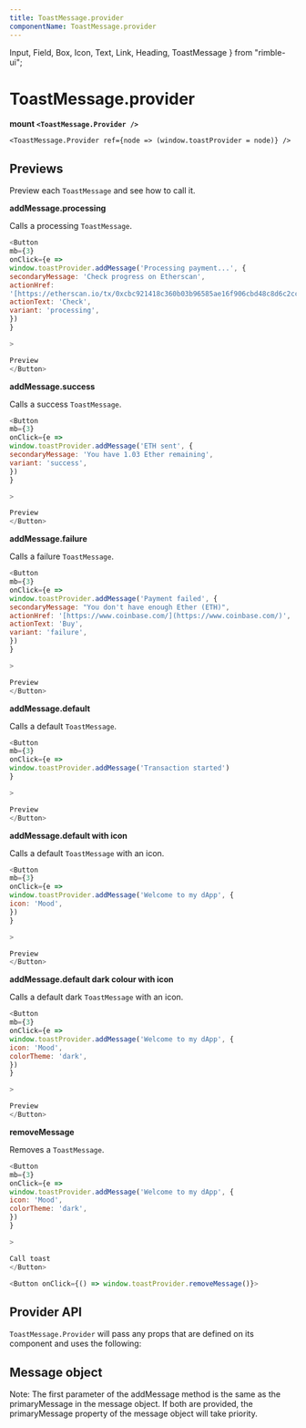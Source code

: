 ```yaml
---
title: ToastMessage.provider
componentName: ToastMessage.provider
---
```


  Input,
  Field,
  Box,
  Icon,
  Text,
  Link,
  Heading,
  ToastMessage
} from "rimble-ui";



# ToastMessage.provider

**mount `<ToastMessage.Provider />`**

```lang=jsx
<ToastMessage.Provider ref={node => (window.toastProvider = node)} />
```

## Previews

Preview each `ToastMessage` and see how to call it.

**addMessage.processing**

Calls a processing `ToastMessage`.

```js is=react-live
<Button
mb={3}
onClick={e =>
window.toastProvider.addMessage('Processing payment...', {
secondaryMessage: 'Check progress on Etherscan',
actionHref:
'[https://etherscan.io/tx/0xcbc921418c360b03b96585ae16f906cbd48c8d6c2cc7b82c6db430390a9fcfed](https://etherscan.io/tx/0xcbc921418c360b03b96585ae16f906cbd48c8d6c2cc7b82c6db430390a9fcfed)',
actionText: 'Check',
variant: 'processing',
})
}

>

Preview
</Button>
```


**addMessage.success**

Calls a success `ToastMessage`.

```js is=react-live
<Button
mb={3}
onClick={e =>
window.toastProvider.addMessage('ETH sent', {
secondaryMessage: 'You have 1.03 Ether remaining',
variant: 'success',
})
}

>

Preview
</Button>
```

**addMessage.failure**

Calls a failure `ToastMessage`.

```js is=react-live
<Button
mb={3}
onClick={e =>
window.toastProvider.addMessage('Payment failed', {
secondaryMessage: "You don't have enough Ether (ETH)",
actionHref: '[https://www.coinbase.com/](https://www.coinbase.com/)',
actionText: 'Buy',
variant: 'failure',
})
}

>

Preview
</Button>
```


**addMessage.default**

Calls a default `ToastMessage`.

```js is=react-live
<Button
mb={3}
onClick={e =>
window.toastProvider.addMessage('Transaction started')
}

>

Preview
</Button>
```

**addMessage.default with icon**

Calls a default `ToastMessage` with an icon.

```js is=react-live
<Button
mb={3}
onClick={e =>
window.toastProvider.addMessage('Welcome to my dApp', {
icon: 'Mood',
})
}

>

Preview
</Button>
```


**addMessage.default dark colour with icon**

Calls a default dark `ToastMessage` with an icon.

```js is=react-live
<Button
mb={3}
onClick={e =>
window.toastProvider.addMessage('Welcome to my dApp', {
icon: 'Mood',
colorTheme: 'dark',
})
}

>

Preview
</Button>
```

**removeMessage**

Removes a `ToastMessage`.

```js is=react-live
<Button
mb={3}
onClick={e =>
window.toastProvider.addMessage('Welcome to my dApp', {
icon: 'Mood',
colorTheme: 'dark',
})
}

>

Call toast
</Button>

<Button onClick={() => window.toastProvider.removeMessage()}>
```

## Provider API

`ToastMessage.Provider` will pass any props that are defined on its component and uses the following:




## Message object



Note: The first parameter of the addMessage method is the same as the primaryMessage in the message object. If both are provided, the primaryMessage property of the message object will take priority.

